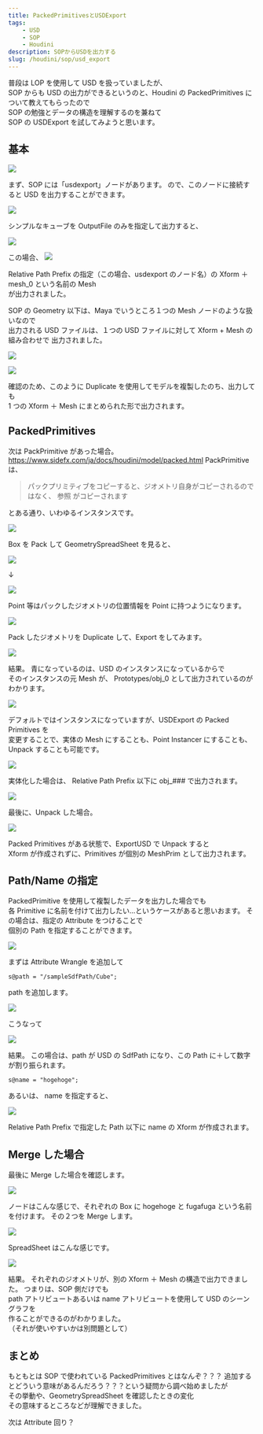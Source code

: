 ```yaml
---
title: PackedPrimitivesとUSDExport
tags:
    - USD
    - SOP
    - Houdini
description: SOPからUSDを出力する
slug: /houdini/sop/usd_export
---
```


普段は LOP を使用して USD を扱っていましたが、  
SOP からも USD の出力ができるというのと、Houdini の PackedPrimitives について教えてもらったので  
SOP の勉強とデータの構造を理解するのを兼ねて  
SOP の USDExport を試してみようと思います。

## 基本

![](https://gyazo.com/0ebcfc13f33f77e8d0d4c300c025707f.png)

まず、SOP には「usdexport」ノードがあります。
ので、このノードに接続すると USD を出力することができます。

![](https://gyazo.com/3094adfd910c7687e7e56b69890f1a8a.png)

シンプルなキューブを OutputFile のみを指定して出力すると、

![](https://gyazo.com/e2afc8c4abcbc12b2bd635ce43ab15d5.png)

この場合、
![](https://gyazo.com/f58a31947d173d16ede4f675654cb927.png)

Relative Path Prefix の指定（この場合、usdexport のノード名）の Xform ＋ mesh_0 という名前の Mesh  
が出力されました。

SOP の Geometry 以下は、Maya でいうところ１つの Mesh ノードのような扱いなので  
出力される USD ファイルは、１つの USD ファイルに対して Xform + Mesh の組み合わせで
出力されました。

![](https://gyazo.com/e09502d09f9abf093677da7e321b0c1a.png)

![](https://gyazo.com/eee610190469acb60518e69e3c2a3828.png)

確認のため、このように Duplicate を使用してモデルを複製したのち、出力しても  
1 つの Xform ＋ Mesh にまとめられた形で出力されます。

## PackedPrimitives

次は PackPrimitive があった場合。
https://www.sidefx.com/ja/docs/houdini/model/packed.html
PackPrimitive は、

> パックプリミティブをコピーすると、ジオメトリ自身がコピーされるのではなく、
> 参照 がコピーされます

とある通り、いわゆるインスタンスです。

![](https://gyazo.com/56d4539232dedbb243f91ac08f2afbf1.png)

Box を Pack して GeometrySpreadSheet を見ると、

![](https://gyazo.com/005369573c9a850fa0d3f5bea4a60972.png)

↓

![](https://gyazo.com/ffbc4e84bbec8b11fc659c8c1f5133da.png)

Point 等はパックしたジオメトリの位置情報を Point に持つようになります。

![](https://gyazo.com/c7130d2cd4955580bb62a99b02d7c44d.png)

Pack したジオメトリを Duplicate して、Export をしてみます。

![](https://gyazo.com/6ca9817c55159543010c043dbdca73fb.png)

結果。
青になっているのは、USD のインスタンスになっているからで  
そのインスタンスの元 Mesh が、 Prototypes/obj_0 として出力されているのがわかります。

![](https://gyazo.com/a9953ec644235d017120332260d7f9b3.png)

デフォルトではインスタンスになっていますが、USDExport の Packed Primitives を  
変更することで、実体の Mesh にすることも、Point Instancer にすることも、Unpack することも可能です。

![](https://gyazo.com/3a15feab78819496136833a1e660f010.png)

実体化した場合は、 Relative Path Prefix 以下に obj\_### で出力されます。

![](https://gyazo.com/e6b6cad639740eec9b4e9c05101e5f8b.png)

最後に、Unpack した場合。

![](https://gyazo.com/055a91f62fa1bb8489bacc1eb5a99b1e.png)

Packed Primitives がある状態で、ExportUSD で Unpack すると  
Xform が作成されずに、Primitives が個別の MeshPrim として出力されます。

## Path/Name の指定

PackedPrimitive を使用して複製したデータを出力した場合でも  
各 Primitive に名前を付けて出力したい...というケースがあると思いおます。
その場合は、指定の Attribute をつけることで  
個別の Path を指定することができます。

![](https://gyazo.com/eb26b5980d0650f7b8f6e4455a31fce3.png)

まずは Attribute Wrangle を追加して

```
s@path = "/sampleSdfPath/Cube";
```

path を追加します。

![](https://gyazo.com/6511e2dc1ff0740ac0e98c7ad03aaf77.png)

こうなって

![](https://gyazo.com/5413ffb43e67d5a0700bda7a14ddde54.png)

結果。
この場合は、path が USD の SdfPath になり、この Path に＋して数字が割り振られます。

```
s@name = "hogehoge";
```

あるいは、 name を指定すると、

![](https://gyazo.com/fbe493fb010f735fedd66904d09e46dd.png)

Relative Path Prefix で指定した Path 以下に name の Xform が作成されます。

## Merge した場合

最後に Merge した場合を確認します。

![](https://gyazo.com/97dc9097e7434bbff8d8824ca749baec.png)

ノードはこんな感じで、それぞれの Box に hogehoge と fugafuga という名前を付けます。
その２つを Merge します。

![](https://gyazo.com/285e783897f2ee5209b3b7cdf98ba3d5.png)

SpreadSheet はこんな感じです。

![](https://gyazo.com/59a2179bfa9d5d6d253f0115826c0880.png)

結果。
それぞれのジオメトリが、別の Xform ＋ Mesh の構造で出力できました。
つまりは、SOP 側だけでも  
path アトリビュートあるいは name アトリビュートを使用して USD のシーングラフを  
作ることができるのがわかりました。  
（それが使いやすいかは別問題として）

## まとめ

もともとは SOP で使われている PackedPrimitives とはなんぞ？？？
追加するとどういう意味があるんだろう？？？という疑問から調べ始めましたが  
その挙動や、GeometrySpreadSheet を確認したときの変化  
その意味するところなどが理解できました。

次は Attribute 回り？
